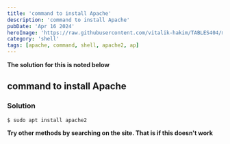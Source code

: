 ```yaml
---
title: 'command to install Apache'
description: 'command to install Apache'
pubDate: 'Apr 16 2024'
heroImage: 'https://raw.githubusercontent.com/vitalik-hakim/TABLES404/main/error_b/SHELL.jpg'
category: 'shell'
tags: [apache, command, shell, apache2, ap]
---
```


**The solution for this is noted below**

## command to install Apache

### Solution

```shell
$ sudo apt install apache2
```

**Try other methods by searching on the site. That is if this doesn't work**
